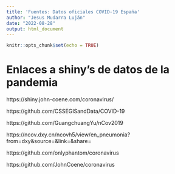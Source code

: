 ```yaml
---
title: 'Fuentes: Datos oficiales COVID-19 España'
author: "Jesus Mudarra Luján"
date: "2022-08-28"
output: html_document
---
```


```r
knitr::opts_chunk$set(echo = TRUE)
```
# Enlaces a shiny's de datos de la pandemia

https://shiny.john-coene.com/coronavirus/

https://github.com/CSSEGISandData/COVID-19

https://github.com/GuangchuangYu/nCov2019

https://ncov.dxy.cn/ncovh5/view/en_pneumonia?from=dxy&source=&link=&share=

https://github.com/onlyphantom/coronavirus

https://github.com/JohnCoene/coronavirus
